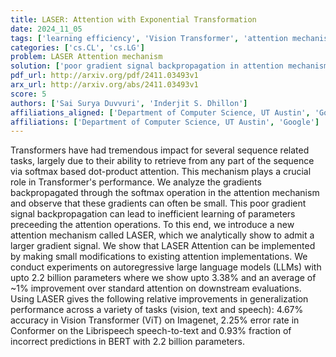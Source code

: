 ```yaml
---
title: LASER: Attention with Exponential Transformation
date: 2024_11_05
tags: ['learning efficiency', 'Vision Transformer', 'attention mechanism', 'BERT', 'autoregressive large language models', 'Transformers', 'LASER Attention', 'generalization performance', 'Conformer', 'gradient backpropagation']
categories: ['cs.CL', 'cs.LG']
problem: LASER Attention mechanism
solution: ['poor gradient signal backpropagation in attention mechanisms']
pdf_url: http://arxiv.org/pdf/2411.03493v1
arx_url: http://arxiv.org/abs/2411.03493v1
score: 5
authors: ['Sai Surya Duvvuri', 'Inderjit S. Dhillon']
affiliations_aligned: ['Department of Computer Science, UT Austin', 'Google']
affiliations: ['Department of Computer Science, UT Austin', 'Google']
---
```



Transformers have had tremendous impact for several sequence related tasks,
largely due to their ability to retrieve from any part of the sequence via
softmax based dot-product attention. This mechanism plays a crucial role in
Transformer's performance. We analyze the gradients backpropagated through the
softmax operation in the attention mechanism and observe that these gradients
can often be small. This poor gradient signal backpropagation can lead to
inefficient learning of parameters preceeding the attention operations. To this
end, we introduce a new attention mechanism called LASER, which we analytically
show to admit a larger gradient signal. We show that LASER Attention can be
implemented by making small modifications to existing attention
implementations. We conduct experiments on autoregressive large language models
(LLMs) with upto 2.2 billion parameters where we show upto 3.38% and an average
of ~1% improvement over standard attention on downstream evaluations. Using
LASER gives the following relative improvements in generalization performance
across a variety of tasks (vision, text and speech): 4.67% accuracy in Vision
Transformer (ViT) on Imagenet, 2.25% error rate in Conformer on the Librispeech
speech-to-text and 0.93% fraction of incorrect predictions in BERT with 2.2
billion parameters.